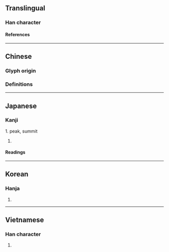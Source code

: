 {{also|峰}}
{{character info}}
==Translingual==

===Han character===
{{Han char|rn=46|rad=山|as=07|sn=10|four=22504|canj=UHEJ,XUHEJ|ids=⿱山夆}}

====References====
{{Han ref|kx=0311.300|dkj=08093|dj=0611.300|hdz=10775.190|uh=5CEF}}

----

==Chinese==

===Glyph origin===
{{Han etym}}

===Definitions===
{{zh-see|峰|v}}

----

==Japanese==

===Kanji===
{{ja-kanji|grade=|rs=山07}}
1. peak, summit
# {{rfdef|ja|sort=山07}}

====Readings====
{{ja-readings
|on=ほう
|kun=みね-
}}

----

==Korean==

===Hanja===
{{ko-hanja|hangeul=봉|rv=bong|mr=pong}}

# {{rfdef|ko|sort=山07}}

----

==Vietnamese==

===Han character===
{{vi-readings|reading=phong|rs=山07}}

# {{rfdef|vi|sort=山07}}